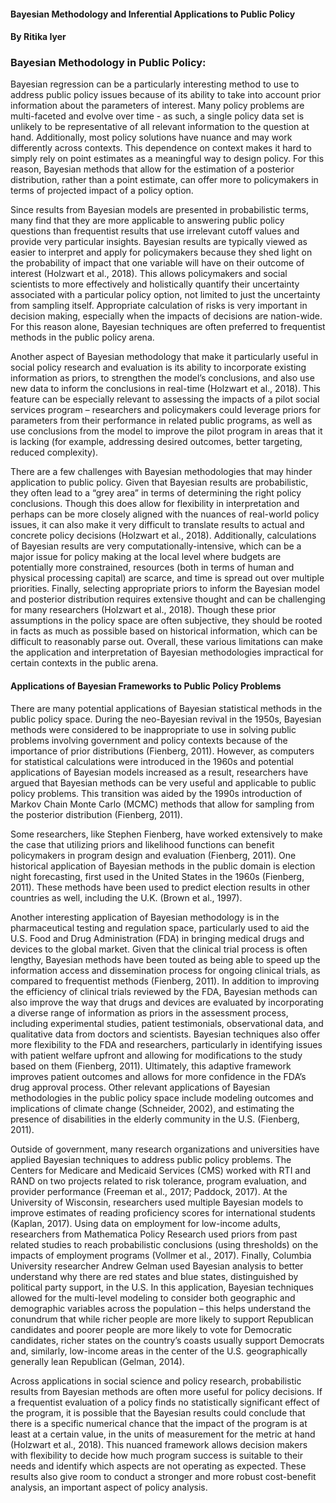 #### Bayesian Methodology and Inferential Applications to Public Policy

#### By Ritika Iyer



### Bayesian Methodology in Public Policy:
Bayesian regression can be a particularly interesting method to use to address public policy issues because of its ability to take into account prior information about the parameters of interest. Many policy problems are multi-faceted and evolve over time - as such, a single policy data set is unlikely to be representative of all relevant information to the question at hand. Additionally, most policy solutions have nuance and may work differently across contexts. This dependence on context makes it hard to simply rely on point estimates as a meaningful way to design policy. For this reason, Bayesian methods that allow for the estimation of a posterior distribution, rather than a point estimate, can offer more to policymakers in terms of projected impact of a policy option. 

Since results from Bayesian models are presented in probabilistic terms, many find that they are more applicable to answering public policy questions than frequentist results that use irrelevant cutoff values and provide very particular insights. Bayesian results are typically viewed as easier to interpret and apply for policymakers because they shed light on the probability of impact that one variable will have on their outcome of interest (Holzwart et al., 2018). This allows policymakers and social scientists to more effectively and holistically quantify their uncertainty associated with a particular policy option, not limited to just the uncertainty from sampling itself. Appropriate calculation of risks is very important in decision making, especially when the impacts of decisions are nation-wide. For this reason alone, Bayesian techniques are often preferred to frequentist methods in the public policy arena. 

Another aspect of Bayesian methodology that make it particularly useful in social policy research and evaluation is its ability to incorporate existing information as priors, to strengthen the model’s conclusions, and also use new data to inform the conclusions in real-time (Holzwart et al., 2018). This feature can be especially relevant to assessing the impacts of a pilot social services program – researchers and policymakers could leverage priors for parameters from their performance in related public programs, as well as use conclusions from the model to improve the pilot program in areas that it is lacking (for example, addressing desired outcomes, better targeting, reduced complexity). 

There are a few challenges with Bayesian methodologies that may hinder application to public policy. Given that Bayesian results are probabilistic, they often lead to a “grey area” in terms of determining the right policy conclusions. Though this does allow for flexibility in interpretation and perhaps can be more closely aligned with the nuances of real-world policy issues, it can also make it very difficult to translate results to actual and concrete policy decisions (Holzwart et al., 2018). Additionally, calculations of Bayesian results are very computationally-intensive, which can be a major issue for policy making at the local level where budgets are potentially more constrained, resources (both in terms of human and physical processing capital) are scarce, and time is spread out over multiple priorities. Finally, selecting appropriate priors to inform the Bayesian model and posterior distribution requires extensive thought and can be challenging for many researchers (Holzwart et al., 2018). Though these prior assumptions in the policy space are often subjective, they should be rooted in facts as much as possible based on historical information, which can be difficult to reasonably parse out. Overall, these various limitations can make the application and interpretation of Bayesian methodologies impractical for certain contexts in the public arena. 

#### Applications of Bayesian Frameworks to Public Policy Problems
There are many potential applications of Bayesian statistical methods in the public policy space. During the neo-Bayesian revival in the 1950s, Bayesian methods were considered to be inappropriate to use in solving public problems involving government and policy contexts because of the importance of prior distributions (Fienberg, 2011). However, as computers for statistical calculations were introduced in the 1960s and potential applications of Bayesian models increased as a result, researchers have argued that Bayesian methods can be very useful and applicable to public policy problems. This transition was aided by the 1990s introduction of Markov Chain Monte Carlo (MCMC) methods that allow for sampling from the posterior distribution (Fienberg, 2011). 

Some researchers, like Stephen Fienberg, have worked extensively to make the case that utilizing priors and likelihood functions can benefit policymakers in program design and evaluation (Fienberg, 2011). One historical application of Bayesian methods in the public domain is election night forecasting, first used in the United States in the 1960s (Fienberg, 2011). These methods have been used to predict election results in other countries as well, including the U.K. (Brown et al., 1997). 

Another interesting application of Bayesian methodology is in the pharmaceutical testing and regulation space, particularly used to aid the U.S. Food and Drug Administration (FDA) in bringing medical drugs and devices to the global market. Given that the clinical trial process is often lengthy, Bayesian methods have been touted as being able to speed up the information access and dissemination process for ongoing clinical trials, as compared to frequentist methods (Fienberg, 2011). In addition to improving the efficiency of clinical trials reviewed by the FDA, Bayesian methods can also improve the way that drugs and devices are evaluated by incorporating a diverse range of information as priors in the assessment process, including experimental studies, patient testimonials, observational data, and qualitative data from doctors and scientists. Bayesian techniques also offer more flexibility to the FDA and researchers, particularly in identifying issues with patient welfare upfront and allowing for modifications to the study based on them (Fienberg, 2011). Ultimately, this adaptive framework improves patient outcomes and allows for more confidence in the FDA’s drug approval process. Other relevant applications of Bayesian methodologies in the public policy space include modeling outcomes and implications of climate change (Schneider, 2002), and estimating the presence of disabilities in the elderly community in the U.S. (Fienberg, 2011). 

Outside of government, many research organizations and universities have applied Bayesian techniques to address public policy problems. The Centers for Medicare and Medicaid Services (CMS) worked with RTI and RAND on two projects related to risk tolerance, program evaluation, and provider performance (Freeman et al., 2017; Paddock, 2017). At the University of Wisconsin, researchers used multiple Bayesian models to improve estimates of reading proficiency scores for international students (Kaplan, 2017). Using data on employment for low-income adults, researchers from Mathematica Policy Research used priors from past related studies to reach probabilistic conclusions (using thresholds) on the impacts of employment programs (Vollmer et al., 2017). Finally, Columbia University researcher Andrew Gelman used Bayesian analysis to better understand why there are red states and blue states, distinguished by political party support, in the U.S. In this application, Bayesian techniques allowed for the multi-level modeling to consider both geographic and demographic variables across the population – this helps understand the conundrum that while richer people are more likely to support Republican candidates and poorer people are more likely to vote for Democratic candidates, richer states on the country’s coasts usually support Democrats and, similarly, low-income areas in the center of the U.S. geographically generally lean Republican (Gelman, 2014). 

Across applications in social science and policy research, probabilistic results from Bayesian methods are often more useful for policy decisions. If a frequentist evaluation of a policy finds no statistically significant effect of the program, it is possible that the Bayesian results could conclude that there is a specific numerical chance that the impact of the program is at least at a certain value, in the units of measurement for the metric at hand (Holzwart et al., 2018). This nuanced framework allows decision makers with flexibility to decide how much program success is suitable to their needs and identify which aspects are not operating as expected. These results also give room to conduct a stronger and more robust cost-benefit analysis, an important aspect of policy analysis. 

